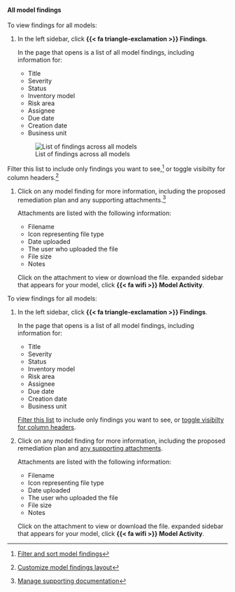 :::: {.content-visible unless-format="revealjs"}
#### All model findings

To view findings for all models: 

1. In the left sidebar, click **{{< fa triangle-exclamation >}} Findings**.

   In the page that opens is a list of all model findings, including information for:

   - Title
   - Severity
   - Status
   - Inventory model
   - Risk area
   - Assignee
   - Due date
   - Creation date
   - Business unit

   ![List of findings across all models](/guide/model-validation/all-model-findings.png){fig-alt="A screenshot showing a list of findings across all models" .screenshot}

::: {.callout}
Filter this list to include only findings you want to see,^[[Filter and sort model findings](/guide/model-validation/view-filter-model-findings.qmd#filter-and-sort-model-findings)] or toggle visibilty for column headers.^[[Customize model findings layout](/guide/model-validation/view-filter-model-findings.qmd#customize-model-findings-layout)]

:::

1. Click on any model finding for more information, including the proposed remediation plan and any supporting attachments.^[[Manage supporting documentation](/guide/model-validation/add-manage-model-findings.qmd#manage-supporting-documentation)]

   Attachments are listed with the following information:

   - Filename 
   - Icon representing file type
   - Date uploaded
   - The user who uploaded the file
   - File size
   - Notes

   Click on the attachment to view or download the file.  expanded sidebar that appears for your model, click **{{< fa wifi >}} Model Activity**.

::::

:::: {.content-hidden unless-format="revealjs"}
To view findings for all models: 

1. In the left sidebar, click **{{< fa triangle-exclamation >}} Findings**.

   In the page that opens is a list of all model findings, including information for:

   - Title
   - Severity
   - Status
   - Inventory model
   - Risk area
   - Assignee
   - Due date
   - Creation date
   - Business unit

    [Filter this list](/guide/model-validation/view-filter-model-findings.qmd#filter-and-sort-model-findings) to include only findings you want to see, or [toggle visibilty for column headers](/guide/model-validation/view-filter-model-findings.qmd#customize-model-findings-layout).

1. Click on any model finding for more information, including the proposed remediation plan and [any supporting attachments](/guide/model-validation/add-manage-model-findings.qmd#manage-supporting-documentation).

   Attachments are listed with the following information:

   - Filename 
   - Icon representing file type
   - Date uploaded
   - The user who uploaded the file
   - File size
   - Notes

   Click on the attachment to view or download the file.  expanded sidebar that appears for your model, click **{{< fa wifi >}} Model Activity**.

::::